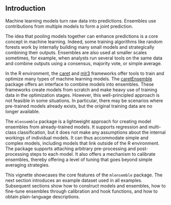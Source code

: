 ## Introduction

Machine learning models turn raw data into predictions. Ensembles use contributions from multiple models to form a joint prediction.

The idea that pooling models together can enhance predictions is a core concept in machine learning. Indeed, some training algorithms like random forests work by internally building many small models and strategically combining their outputs. Ensembles are also used at smaller scales sometimes, for example, when analysts run several tools on the same data and combine outputs using a consensus, majority vote, or simple average.

In the R environment, the [caret](https://cran.r-project.org/web/packages/caret/index.html) and [mlr3](https://cran.r-project.org/web/packages/mlr3/index.html) frameworks offer tools to train and optimize many types of machine learning models. The [caretEnsemble](https://cran.r-project.org/web/packages/caretEnsemble/index.html) package offers an interface to combine models into ensembles. These frameworks create models from scratch and make heavy use of training data in the optimization stages. However, this well-principled approach is not feasible in some situations. In particular, there may be scenarios where pre-trained models already exists, but the original training data are no longer available.

The `mlensemble` package is a lightweight approach for creating model ensembles from already-trained models. It supports regression and multi-class classification, but it does not make any assumptions about the internal workings of individual models. It can thus accommodate simple and complex models, including models that link outside of the R environment. The package supports attaching arbitrary pre-processing and post-processing steps to each model. It also offers a mechanism to calibrate ensembles, thereby offering a level of tuning that goes beyond simple averaging strategies.

This vignette showcases the core features of the `mlensemble` package. The next section introduces an example dataset used in all examples. Subsequent sections show how to construct models and ensembles, how to fine-tune ensembles through calibration and hook functions, and how to obtain plain-language descriptions.
